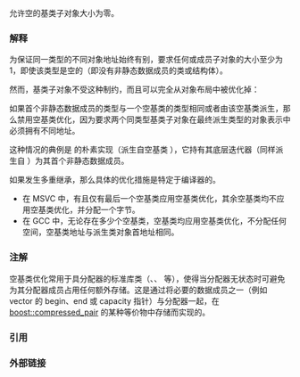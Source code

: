 {{title|空基类优化}}
{{cpp/language/classes/navbar}}
允许空的基类子对象大小为零。

===解释===
为保证同一类型的不同对象地址始终有别，要求任何{{rlp|object|对象}}或成员子对象的大小至少为 1，即使该类型是空的{{rlp|class|类类型}}（即没有非静态数据成员的类或结构体）{{rev inl|since=c++20|（，除非它带有 {{attr|no_unique_address}}，见下文）}}。

然而，基类子对象不受这种制约，而且可以完全从对象布局中被优化掉：

{{example|code=
struct Base {}; // 空类

struct Derived1 : Base
{
    int i;
};

int main()
{
    // 任何空类类型的对象大小至少为 1
    static_assert(sizeof(Base) &gt;= 1);
    
    // 应用空基类优化
    static_assert(sizeof(Derived1) == sizeof(int));
}
}}

如果首个非静态数据成员的类型与一个空基类的类型相同或者由该空基类派生，那么禁用空基类优化，因为要求两个同类型基类子对象在最终派生类型的对象表示中必须拥有不同地址。

这种情况的典例是 {{lc|std::reverse_iterator}} 的朴素实现（派生自空基类 {{lc|std::iterator}}），它持有其底层迭代器（同样派生自 {{lc|std::iterator}}）为其首个非静态数据成员。 

{{example|code=
struct Base {}; // 空类

struct Derived1 : Base
{
    int i;
};

struct Derived2 : Base
{
    Base c; // Base，占用 1 个字节，后随对 i 的填充
    int i;
};

struct Derived3 : Base
{
    Derived1 c; // 从 Base 派生，占用 sizeof(int) 个字节
    int i;
};

int main()
{
    // 不应用空基类优化，
    // 基类占用 1 个字节，Base 成员占用 1 个字节
    // 后随 2 个填充字节以满足 int 的对齐要求
    static_assert(sizeof(Derived2) == 2*sizeof(int));
    
    // 不应用空基类优化，
    // 基类占用至少 1 个字节加填充，
    // 以满足首个成员的对齐要求（其对齐要求与 int 相同）
    static_assert(sizeof(Derived3) == 3*sizeof(int));
}
}}

如果发生多重继承，那么具体的优化措施是特定于编译器的。
* 在 MSVC 中，有且仅有最后一个空基类应用空基类优化，其余空基类均不应用空基类优化，并分配一个字节。
* 在 GCC 中，无论存在多少个空基类，空基类均应用空基类优化，不分配任何空间，空基类地址与派生类对象首地址相同。

{{rev begin}}
{{rev|since=c++11|
{{named req|StandardLayoutType|标准布局类型}}''必须''应用空基类优化以维持指向标准布局对象的指针在用 {{rlp|reinterpret_cast}} 转换后还指向其首成员，这是标准要求标准布局类型“在同一个类中声明所有非静态数据成员（全在派生类或全在某个基类）”，并且“不能有与首个非静态数据成员类型相同的基类”的原因。
}}
{{rev end}}

{{rev begin}}
{{rev|since=c++20|
如果空成员子对象使用属性 {{attr|no_unique_address}}，那么允许像空基类一样优化掉它们。取这种成员的地址会产生可能等于同一个对象的某个其他成员的地址。
{{example|code=
struct Empty {}; // 空类

struct X
{
    int i;
    [[no_unique_address]] Empty e;
};

int main()
{
    // 任何空类类型对象的大小至少为 1
    static_assert(sizeof(Empty) &gt;= 1);
    
    // 空成员被优化掉
    static_assert(sizeof(X) == sizeof(int));
}
}}
}}
{{rev end}}

===注解===
空基类优化常用于具分配器的标准库类（{{lc|std::vector}}、{{lc|std::function}}、{{lc|std::shared_ptr}} 等），使得当分配器无状态时可避免为其分配器成员占用任何额外存储。这是通过将必要的数据成员之一（例如 vector 的 begin、end 或 capacity 指针）与分配器一起，在 [https://www.boost.org/doc/libs/release/libs/utility/doc/html/utility/utilities/compressed_pair.html boost::compressed_pair] 的某种等价物中存储而实现的。

===引用===
{{ref std c++23}}
{{ref std|section=7.6.10|title=Equality operators|id=expr.eq}}
{{ref std|section=7.6.2.5|title=Sizeof|id=expr.sizeof}}
{{ref std|section=11|title=Classes|id=class}}
{{ref std|section=11.4|title=Class members|id=class.mem}}
{{ref std end}}
{{ref std c++20}}
{{ref std|section=7.6.10|title=Equality operators|id=expr.eq}}
{{ref std|section=7.6.2.4|title=Sizeof|id=expr.sizeof}}
{{ref std|section=11|title=Classes|id=class}}
{{ref std|section=11.4|title=Class members|id=class.mem}}
{{ref std end}}
{{ref std c++17}}
{{ref std|section=8.10|title=Equality operators|id=expr.eq}}
{{ref std|section=8.3.3|title=Sizeof|id=expr.sizeof}}
{{ref std|section=12|title=Classes|id=class}}
{{ref std|section=12.2|title=Class members|id=class.mem}}
{{ref std end}}
{{ref std c++14}}
{{ref std|section=5.10|title=Equality operators|id=expr.eq}}
{{ref std|section=5.3.3|title=Sizeof|id=expr.sizeof}}
{{ref std|section=9|title=Classes|id=class}}
{{ref std|section=9.2|title=Class members|id=class.mem}}
{{ref std end}}
{{ref std c++11}}
{{ref std|section=5.10|title=Equality operators|id=expr.eq|p=2}}
{{ref std|section=5.3.3|title=Sizeof|id=expr.sizeof|p=2}}
{{ref std|section=9|title=Classes|id=class|p=4,7}}
{{ref std|section=9.2|title=Class members|id=class.mem|p=20}}
{{ref std end}}
{{ref std c++98}}
{{ref std|section=5.10|title=Equality operators|id=expr.eq|p=2}}
{{ref std|section=5.3.3|title=Sizeof|id=expr.sizeof|p=2}}
{{ref std|section=9|title=Classes|id=class|p=3}}
{{ref std end}}

===外部链接===
{{eli|[https://en.wikibooks.org/wiki/More_C%2B%2B_Idioms/Empty_Base_Optimization More C++ Idioms/Empty Base Optimization] &amp;mdash; A wikibook}}

{{langlinks|de|en|es|fr|it|ja|pt|ru}}